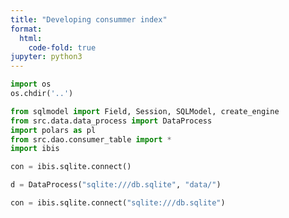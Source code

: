 ```yaml
---
title: "Developing consummer index"
format:
  html:
    code-fold: true
jupyter: python3
---
```


```python
import os 
os.chdir('..')
```

```python
from sqlmodel import Field, Session, SQLModel, create_engine
from src.data.data_process import DataProcess
import polars as pl
from src.dao.consumer_table import *
import ibis

con = ibis.sqlite.connect()
```

```python
d = DataProcess("sqlite:///db.sqlite", "data/")
```

```python
con = ibis.sqlite.connect("sqlite:///db.sqlite")
```

